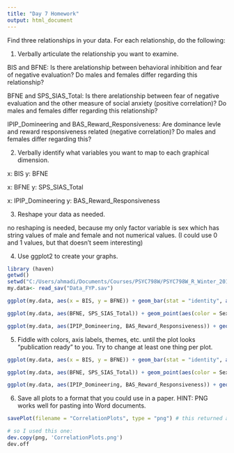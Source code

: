 ```yaml
---
title: "Day 7 Homework"
output: html_document
---
```


Find three relationships in your data.  For each relationship, do the following:

1. Verbally articulate the relationship you want to examine.

BIS and BFNE: Is there arelationship between behavioral inhibition and fear of negative evaluation? Do males and females differ regarding this relationship?

BFNE and SPS_SIAS_Total: Is there arelationship between fear of negative evaluation and the other measure of social anxiety (positive correlation)? Do males and females differ regarding this relationship?


IPIP_Domineering and BAS_Reward_Responsiveness: Are dominance levle and reward responsiveness related (negative correlation)? Do males and females differ regarding this?

2. Verbally identify what variables you want to map to each graphical dimension.

x: BIS
y: BFNE

x: BFNE 
y: SPS_SIAS_Total

x: IPIP_Domineering 
y: BAS_Reward_Responsiveness

3. Reshape your data as needed.

no reshaping is needed, because my only factor variable is sex which has string values of male and female and not numerical values. (I could use 0 and 1 values, but that doesn't seem interesting)

4. Use ggplot2 to create your graphs.

``` r
library (haven)
getwd() 
setwd("C:/Users/ahmadi/Documents/Courses/PSYC798W/PSYC798W_R_Winter_2017/Data")
my.data<- read_sav("Data_FYP.sav")

ggplot(my.data, aes(x = BIS, y = BFNE)) + geom_bar(stat = "identity", aes(fill = Sex))

ggplot(my.data, aes(BFNE, SPS_SIAS_Total)) + geom_point(aes(color = Sex), size = 4) + geom_smooth(method = "lm", aes(color = Sex))

ggplot(my.data, aes(IPIP_Domineering, BAS_Reward_Responsiveness)) + geom_point(aes(color = Sex), size = 6) + geom_smooth(method = "loess", aes(color = Sex))

```

5. Fiddle with colors, axis labels, themes, etc. until the plot looks "publication ready" to you.  Try to change at least one thing per plot.

``` r
ggplot(my.data, aes(x = BIS, y = BFNE)) + geom_bar(stat = "identity", aes(fill = Sex) , position = "dodge")+ theme_classic()

ggplot(my.data, aes(BFNE, SPS_SIAS_Total)) + geom_point(aes(color = Sex), size = 4) + geom_smooth(method = "lm", aes(color = Sex))+ set1.colors

ggplot(my.data, aes(IPIP_Domineering, BAS_Reward_Responsiveness)) + geom_point(aes(color = Sex), size = 6) + geom_smooth(method = "loess", aes(color = Sex))+ scale_color_manual(values = c("magenta", "blue"))+ scale_x_continuous(name = "Dominance Level") + scale_y_continuous(name = "Reward Responsiveness")+ theme_minimal() + theme(legend.position = "top")

```

6. Save all plots to a format that you could use in a paper.  HINT: PNG works well for pasting into Word documents.

``` r
savePlot(filename = "CorrelationPlots", type = "png") # this returned an error: Error in savePlot(filename = "CorrelationPlots", type = "png") : can only copy from 'windows' devices

# so I used this one:
dev.copy(png, 'CorrelationPlots.png')
dev.off

```
